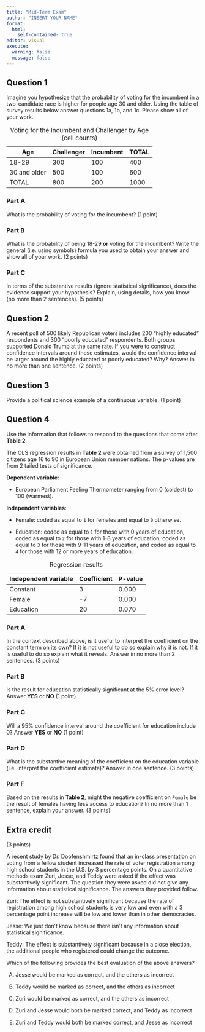 ```yaml
---
title: "Mid-Term Exam"
author: "INSERT YOUR NAME"
format: 
  html:
    self-contained: true
editor: visual
execute: 
  warning: false
  message: false
---
```


## Question 1

Imagine you hypothesize that the probability of voting for the incumbent in a two-candidate race is higher for people age 30 and older. Using the table of survey results below answer questions 1a, 1b, and 1c. Please show all of your work.

| Age          | Challenger | Incumbent | TOTAL |
|--------------|------------|-----------|-------|
| 18-29        | 300        | 100       | 400   |
| 30 and older | 500        | 100       | 600   |
| TOTAL        | 800        | 200       | 1000  |

: Voting for the Incumbent and Challenger by Age (cell counts)

### Part A

What is the probability of voting for the incumbent? (1 point)

### Part B

What is the probability of being 18-29 **or** voting for the incumbent? Write the general (i.e. using symbols) formula you used to obtain your answer and show all of your work. (2 points)

### Part C

In terms of the substantive results (ignore statistical significance), does the evidence support your hypothesis? Explain, using details, how you know (no more than 2 sentences). (5 points)

## Question 2

A recent poll of 500 likely Republican voters includes 200 "highly educated" respondents and 300 "poorly educated" respondents. Both groups supported Donald Trump at the same rate. If you were to construct confidence intervals around these estimates, would the confidence interval be larger around the highly educated or poorly educated? Why? Answer in no more than one sentence. (2 points)

## Question 3

Provide a political science example of a continuous variable. (1 point)

## Question 4

Use the information that follows to respond to the questions that come after **Table 2**.

The OLS regression results in **Table 2** were obtained from a survey of 1,500 citizens age 16 to 90 in European Union member nations. The p-values are from 2 tailed tests of significance.

**Dependent variable**:

-   European Parliament Feeling Thermometer ranging from 0 (coldest) to 100 (warmest).

**Independent variables**: 

-   Female: coded as equal to `1` for females and equal to `0` otherwise.

-   Education: coded as equal to `1` for those with 0 years of education, coded as equal to `2` for those with 1-8 years of education, coded as equal to `3` for those with 9-11 years of education, and coded as equal to `4` for those with 12 or more years of education.

| Independent variable | Coefficient | P-value |
|----------------------|-------------|---------|
| Constant             | 3           | 0.000   |
| Female               | -7          | 0.000   |
| Education            | 20          | 0.070   |

: Regression results

### Part A

In the context described above, is it useful to interpret the coefficient on the constant term on its own? If it is not useful to do so explain why it is not. If it is useful to do so explain what it reveals. Answer in no more than 2 sentences. (3 points)

### Part B

Is the result for education statistically significant at the 5% error level? Answer **YES** or **NO** (1 point)

### Part C

Will a 95% confidence interval around the coefficient for education include 0? Answer **YES** or **NO** (1 point)

### Part D

What is the substantive meaning of the coefficient on the education variable (i.e. interpret the coefficient estimate)? Answer in one sentence. (3 points)

### Part F

Based on the results in **Table 2**, might the negative coefficient on `Female` be the result of females having less access to education? In no more than 1 sentence, explain your answer. (3 points)

## Extra credit

(3 points)

A recent study by Dr. Doofenshmirtz found that an in-class presentation on voting from a fellow student increased the rate of voter registration among high school students in the U.S. by 3 percentage points. On a quantitative methods exam Zuri, Jesse, and Teddy were asked if the effect was substantively significant. The question they were asked did not give any information about statistical significance. The answers they provided follow.

Zuri: The effect is not substantively significant because the rate of registration among high school students is very low and even with a 3 percentage point increase will be low and lower than in other democracies.

Jesse: We just don't know because there isn't any information about statistical significance.

Teddy: The effect is substantively significant because in a close election, the additional people who registered could change the outcome.

Which of the following provides the best evaluation of the above answers?

A.  Jesse would be marked as correct, and the others as incorrect

B.  Teddy would be marked as correct, and the others as incorrect

C.  Zuri would be marked as correct, and the others as incorrect

D.  Zuri and Jesse would both be marked correct, and Teddy as incorrect

E.  Zuri and Teddy would both be marked correct, and Jesse as incorrect
